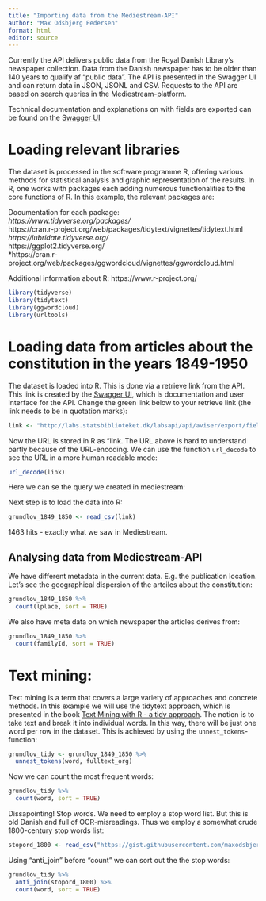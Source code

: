 ```yaml
---
title: "Importing data from the Mediestream-API"
author: "Max Odsbjerg Pedersen"
format: html
editor: source
---
```


Currently the API delivers public data from the Royal Danish Library's newspaper collection. Data from the Danish newspaper has to be older than 140 years to qualify af "public data". The API is presented in the Swagger UI and can return data in JSON, JSONL and CSV. Requests to the API are based on search queries in the Mediestream-platform. 

Technical documentation and explanations on with fields are exported can be found on the [Swagger UI](http://labs.statsbiblioteket.dk/labsapi/api//api-docs?url=/labsapi/api/openapi.yaml)

# Loading relevant libraries

The dataset is processed in the software programme R, offering various methods for statistical analysis and graphic representation of the results. In R, one works with packages each adding numerous functionalities to the core functions of R. In this example, the relevant packages are:

Documentation for each package: <br>
*https://www.tidyverse.org/packages/ <br>
*https://cran.r-project.org/web/packages/tidytext/vignettes/tidytext.html <br>
*https://lubridate.tidyverse.org/ <br>
*https://ggplot2.tidyverse.org/ <br>
*https://cran.r-project.org/web/packages/ggwordcloud/vignettes/ggwordcloud.html<br>

Additional information about R: 
https://www.r-project.org/

```r
library(tidyverse)
library(tidytext)
library(ggwordcloud)
library(urltools)
```

# Loading data from articles about the constitution in the years 1849-1950

The dataset is loaded into R. This is done via a retrieve link from the API. This link is created by the [Swagger UI](http://labs.statsbiblioteket.dk/labsapi/api//api-docs?url=/labsapi/api/openapi.yaml), which is documentation and user interface for the API. Change the green link below to your retrieve link (the link needs to be in quotation marks):

```r
link <- "http://labs.statsbiblioteket.dk/labsapi/api/aviser/export/fields?query=grundlov%20AND%20py%3A%5B1849%20TO%201850%5D&fields=link&fields=timestamp&fields=fulltext_org&fields=familyId&fields=lplace&max=-1&structure=header&structure=content&format=CSV"
```


Now the URL is stored in R as "link. The URL above is hard to understand partly because of the URL-encoding. We can use the function `url_decode` to see the URL in a more human readable mode:

```r
url_decode(link)
```

Here we can se the query we created in mediestream: 


Next step is to load the data into R: 

```r
grundlov_1849_1850 <- read_csv(link)
```
1463 hits - exaclty what we saw in Mediestream.

## Analysing data from Mediestream-API

We have different metadata in the current data. E.g. the publication location. Let's see the geographical dispersion of the artciles about the constitution: 

```r
grundlov_1849_1850 %>% 
  count(lplace, sort = TRUE)
```
We also have meta data on which newspaper the articles derives from: 

```r
grundlov_1849_1850 %>% 
  count(familyId, sort = TRUE)
```

# Text mining: 
Text mining is a term that covers a large variety of approaches and concrete methods. In this example we will use the tidytext approach, which is presented in the book [Text Mining with R - a tidy approach](https://www.tidytextmining.com). The notion is to take text and break it into individual words. In this way, there will be just one word per row in the dataset. This is achieved by using the `unnest_tokens`-function:

```r
grundlov_tidy <- grundlov_1849_1850 %>% 
  unnest_tokens(word, fulltext_org)
```

Now we can count the most frequent words: 

```r
grundlov_tidy %>% 
  count(word, sort = TRUE)
```

Dissapointing! Stop words. We need to employ a stop word list. But this is old Danish and full of OCR-misreadings. Thus we employ a somewhat crude 1800-century stop words list: 

```r
stopord_1800 <- read_csv("https://gist.githubusercontent.com/maxodsbjerg/1537cf14c3d46b3d30caa5d99f8758e9/raw/9f044a38505334f035be111c9a3f654a24418f6d/stopord_18_clean.csv")
```

Using "anti_join" before "count" we can sort out the the stop words: 

```r
grundlov_tidy %>% 
  anti_join(stopord_1800) %>% 
  count(word, sort = TRUE)
```

